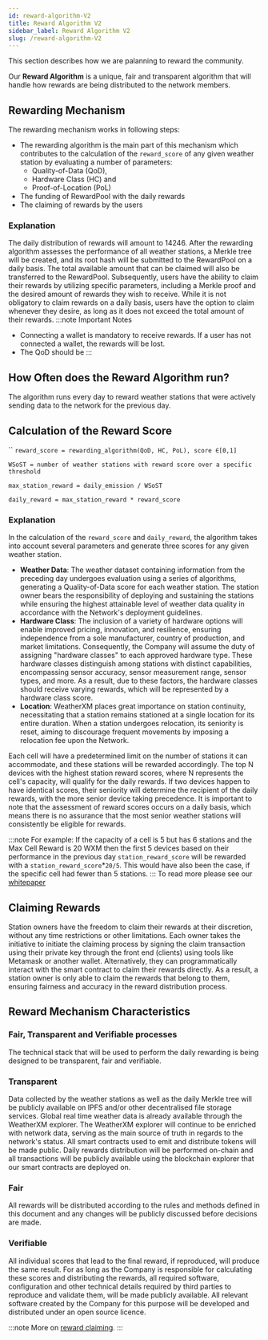---
id: reward-algorithm-V2
title: Reward Algorithm V2
sidebar_label: Reward Algorithm V2
slug: /reward-algorithm-V2
---

This section describes how we are palanning to reward the community. 

Our **Reward Algorithm** is a unique, fair and transparent algorithm that will handle how rewards are being distributed to the network members.

## Rewarding Mechanism

The rewarding mechanism works in following steps:
  - The rewarding algorithm is the main part of this mechanism which contributes to the calculation of the `reward_score` of any given weather station by evaluating a number of parameters:
    - Quality-of-Data (QoD), 
    - Hardware Class (HC) and
    - Proof-of-Location (PoL)
  - The funding of RewardPool with the daily rewards
  - The claiming of rewards by the users


### Explanation
The daily distribution of rewards will amount to 14246. After the rewarding algorithm assesses the performance of all weather stations, a Merkle tree will be created, and its root hash will be submitted to the RewardPool on a daily basis. The total available amount that can be claimed will also be transferred to the RewardPool. Subsequently, users have the ability to claim their rewards by utilizing specific parameters, including a Merkle proof and the desired amount of rewards they wish to receive. While it is not obligatory to claim rewards on a daily basis, users have the option to claim whenever they desire, as long as it does not exceed the total amount of their rewards.
:::note Important Notes
 - Connecting a wallet is mandatory to receive rewards. If a user has not connected a wallet, the rewards will be lost.
 - The QoD should be 
:::

## How Often does the Reward Algorithm run?
The algorithm runs every day to reward weather stations that were actively sending data to the network for the previous day.

## Calculation of the Reward Score
``
`reward_score = rewarding_algorithm(QoD, HC, PoL), score ∈[0,1]`

`WSoST = number of weather stations with reward score over a specific threshold`

`max_station_reward = daily_emission / WSoST`

`daily_reward = max_station_reward * reward_score`

### Explanation
In the calculation of the `reward_score` and `daily_reward`, the algorithm takes into account several parameters and generate three scores for any given weather station.
  - **Weather Data**: The weather dataset containing information from the preceding day undergoes evaluation using a series of algorithms, generating a Quality-of-Data score for each weather station. The station owner bears the responsibility of deploying and sustaining the stations while ensuring the highest attainable level of weather data quality in accordance with the Network's deployment guidelines.
  - **Hardware Class**: The inclusion of a variety of hardware options will enable improved pricing, innovation, and resilience, ensuring independence from a sole manufacturer, country of production, and market limitations. Consequently, the Company will assume the duty of assigning "hardware classes" to each approved hardware type. These hardware classes distinguish among stations with distinct capabilities, encompassing sensor accuracy, sensor measurement range, sensor types, and more. As a result, due to these factors, the hardware classes should receive varying rewards, which will be represented by a hardware class score.
  - **Location**: WeatherXM places great importance on station continuity, necessitating that a station remains stationed at a single location for its entire duration. When a station undergoes relocation, its seniority is reset, aiming to discourage frequent movements by imposing a relocation fee upon the Network.

Each cell will have a predetermined limit on the number of stations it can accommodate, and these stations will be rewarded accordingly. The top N devices with the highest station reward scores, where N represents the cell's capacity, will qualify for the daily rewards. If two devices happen to have identical scores, their seniority will determine the recipient of the daily rewards, with the more senior device taking precedence. It is important to note that the assessment of reward scores occurs on a daily basis, which means there is no assurance that the most senior weather stations will consistently be eligible for rewards.

:::note For example:
If the capacity of a cell is 5 but has 6 stations and the Max Cell Reward is 20 WXM then the first 5 devices based on their performance in the previous day `station_reward_score` will be rewarded with a `station_reward_score`*`20/5`. This would have also been the case, if the specific cell had fewer than 5 stations.
:::
To read more please see our <a href="https://weatherxm.com/whitepaper">whitepaper</a> 

## Claiming Rewards
Station owners have the freedom to claim their rewards at their discretion, without any time restrictions or other limitations. Each owner takes the initiative to initiate the claiming process by signing the claim transaction using their private key through the front end (clients) using tools like Metamask or another wallet. Alternatively, they can programmatically interact with the smart contract to claim their rewards directly. As a result, a station owner is only able to claim the rewards that belong to them, ensuring fairness and accuracy in the reward distribution process.
 
## Reward Mechanism Characteristics
### Fair, Transparent and Verifiable processes
The technical stack that will be used to perform the daily rewarding is being designed to be transparent, fair and verifiable.

### Transparent
Data collected by the weather stations as well as the daily Merkle tree will be publicly available on IPFS and/or other decentralised file storage services. Global real time weather data is already available through the WeatherXM explorer. The WeatherXM explorer will continue to be enriched with network data, serving as the main source of truth in regards to the network's status. All smart contracts used to emit and distribute tokens will be made public. Daily rewards distribution will be performed on-chain and all transactions will be publicly available using the blockchain explorer that our smart contracts are deployed on. 
### Fair
All rewards will be distributed according to the rules and methods defined in this document and any changes will be publicly discussed before decisions are made. 
### Verifiable
All individual scores that lead to the final reward, if reproduced, will produce the same result. For as long as the Company is responsible for calculating these scores and distributing the rewards, all required software, configuration and other technical details required by third parties to reproduce and validate them, will be made publicly available. All relevant software created by the Company for this purpose will be developed and distributed under an open source licence.

:::note
 More on  <a href="https://github.com/WeatherXM/smart-contracts/blob/develop/docs/merkle_tree.md">reward claiming</a>.
:::  